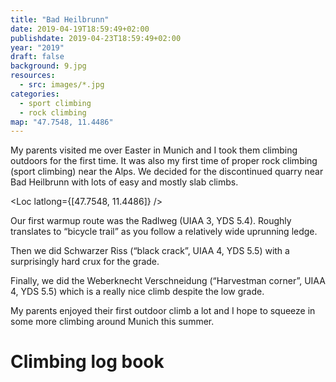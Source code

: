 ```yaml
---
title: "Bad Heilbrunn"
date: 2019-04-19T18:59:49+02:00
publishdate: 2019-04-23T18:59:49+02:00
year: "2019"
draft: false
background: 9.jpg
resources:
  - src: images/*.jpg
categories:
  - sport climbing
  - rock climbing
map: "47.7548, 11.4486"
---
```


My parents visited me over Easter in Munich and I took them climbing outdoors
for the first time. It was also my first time of proper rock climbing (sport
climbing) near the Alps. We decided for the discontinued quarry near Bad
Heilbrunn with lots of easy and mostly slab climbs.

<Loc latlong={[47.7548, 11.4486]} />

Our first warmup route was the Radlweg (UIAA 3, YDS 5.4). Roughly translates to
“bicycle trail” as you follow a relatively wide uprunning ledge.

<Rimg src="1.jpg" caption="Me on the Radlweg" />

<Gallery>
  <Rimg src="2.jpg" caption="Me on belay duty" />
  <Rimg src="3.jpg" caption="My father on the Radlweg" />
</Gallery>

Then we did Schwarzer Riss (“black crack”, UIAA 4, YDS 5.5) with a surprisingly
hard crux for the grade.

<Gallery>
  <Rimg src="4.jpg" caption="Me on Schwarzer Riss" />
  <Rimg src="5.jpg" caption="Me in the crux of Schwarzer Riss" />
  <Rimg src="6.jpg" caption="Me on belay duty again" />
  <Rimg src="7.jpg" caption="Rappelling" />
</Gallery>

Finally, we did the Weberknecht Verschneidung (“Harvestman corner”, UIAA 4, YDS
5.5) which is a really nice climb despite the low grade.

<Gallery>
  <Rimg src="8.jpg" caption="My father on the Weberknecht Verschneidung" />
  <Rimg src="9.jpg" caption="The main slab wall of Bad Heilbrunn" />
</Gallery>

My parents enjoyed their first outdoor climb a lot and I hope to squeeze in some
more climbing around Munich this summer.

# Climbing log book

<Climbs>
  <Climb name="Radlweg" grade="UIAA 3" ascensionStyle="onsight" />
  <Climb name="Schwarzer Riss" grade="UIAA 4" ascensionStyle="onsight" />
  <Climb
    name="Weberknecht Verschneidung"
    grade="UIAA 4"
    ascensionStyle="onsight"
  />
</Climbs>
